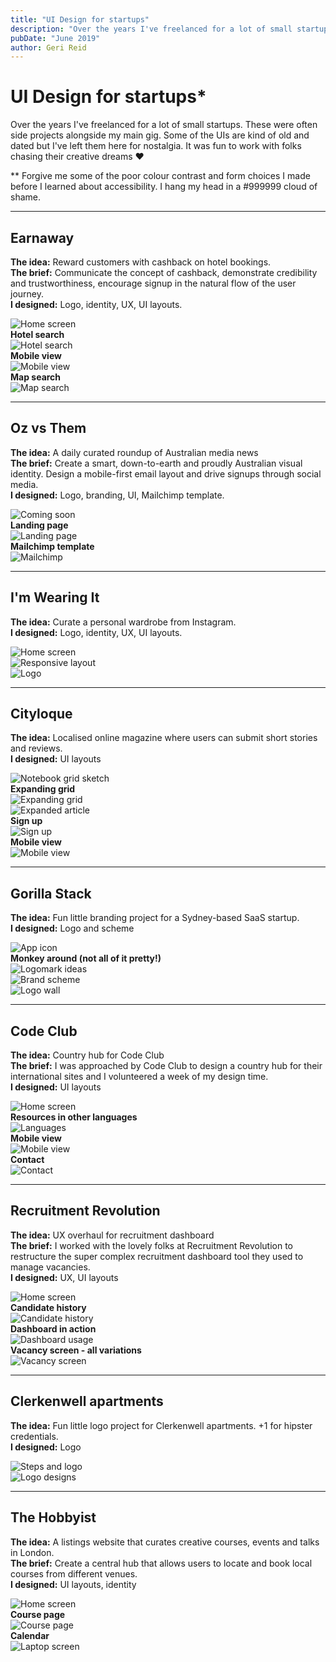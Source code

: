 ```yaml
---
title: "UI Design for startups"
description: "Over the years I've freelanced for a lot of small startups."
pubDate: "June 2019"
author: Geri Reid
---
```


# UI Design for startups*

Over the years I've freelanced for a lot of small startups. These were often side projects alongside my main gig. Some of the UIs are kind of old and dated but I've left them here for nostalgia. It was fun to work with folks chasing their creative dreams ❤️  

** Forgive me some of the poor colour contrast and form choices I made before I learned about accessibility. I hang my head in a #999999 cloud of shame.

---

## Earnaway

**The idea:** Reward customers with cashback on hotel bookings.  
**The brief:** Communicate the concept of cashback, demonstrate credibility and trustworthiness, encourage signup in the natural flow of the user journey.  
**I designed:** Logo, identity, UX, UI layouts.

![Home screen](/images/travel-startup2.png)  
**Hotel search**  
![Hotel search](/images/travel-startup3.png)  
**Mobile view**  
![Mobile view](/images/travel-startup4.png)  
**Map search**  
![Map search](/images/travel-startup8.png)

---

## Oz vs Them

**The idea:** A daily curated roundup of Australian media news  
**The brief:** Create a smart, down-to-earth and proudly Australian visual identity. Design a mobile-first email layout and drive signups through social media.  
**I designed:** Logo, branding, UI, Mailchimp template.

![Coming soon](/images/logo-branding-ui-design5.png)  
**Landing page**  
![Landing page](/images/logo-branding-ui-design3.png)  
**Mailchimp template**  
![Mailchimp](/images/logo-branding-ui-design6.jpg)

---

## I'm Wearing It

**The idea:** Curate a personal wardrobe from Instagram.  
**I designed:** Logo, identity, UX, UI layouts.

![Home screen](/images/fashion-startup-interface.jpg)  
![Responsive layout](/images/fashion-startup-responsive.png)  
![Logo](/images/fashion-logo-design.jpg)

---

## Cityloque

**The idea:** Localised online magazine where users can submit short stories and reviews.  
**I designed:** UI layouts

![Notebook grid sketch](/images/ui-grid.jpg)  
**Expanding grid**  
![Expanding grid](/images/grid-layout.png)  
![Expanded article](/images/ui-grid-article.png)  
**Sign up**  
![Sign up](/images/signup-page.jpg)  
**Mobile view**  
![Mobile view](/images/mobile-view.jpg)

---

## Gorilla Stack

**The idea:** Fun little branding project for a Sydney-based SaaS startup.  
**I designed:** Logo and scheme

![App icon](/images/tech-startup-logo-design6.png)  
**Monkey around (not all of it pretty!)**  
![Logomark ideas](/images/tech-startup-logo-design4.png)  
![Brand scheme](/images/tech-startup-logo-design11.png)  
![Logo wall](/images/tech-startup-logo-design12.jpg)

---

## Code Club

**The idea:** Country hub for Code Club  
**The brief:** I was approached by Code Club to design a country hub for their international sites and I volunteered a week of my design time.  
**I designed:** UI layouts

![Home screen](/images/kids-coding5.png)  
**Resources in other languages**  
![Languages](/images/kids-coding3.png)  
**Mobile view**  
![Mobile view](/images/kids-coding4.jpg)  
**Contact**  
![Contact](/images/kids-coding7.png)

---

## Recruitment Revolution

**The idea:** UX overhaul for recruitment dashboard  
**The brief:** I worked with the lovely folks at Recruitment Revolution to restructure the super complex recruitment dashboard tool they used to manage vacancies.  
**I designed:** UX, UI layouts

![Home screen](/images/dashboard-design4.png)  
**Candidate history**  
![Candidate history](/images/dashboard-design7.png)  
**Dashboard in action**  
![Dashboard usage](/images/dashboard-design3.jpg)  
**Vacancy screen - all variations**  
![Vacancy screen](/images/dashboard-design8.png)

---

## Clerkenwell apartments

**The idea:** Fun little logo project for Clerkenwell apartments. +1 for hipster credentials.  
**I designed:** Logo

![Steps and logo](/images/logo-for-clerkenwell-apartments0.png)  
![Logo designs](/images/logo-for-clerkenwell-apartments1.png)

---

## The Hobbyist

**The idea:** A listings website that curates creative courses, events and talks in London.  
**The brief:** Create a central hub that allows users to locate and book local courses from different venues.  
**I designed:** UI layouts, identity

![Home screen](/images/craft-website-ui1.png)  
**Course page**  
![Course page](/images/craft-website-ui2.png)  
**Calendar**  
![Laptop screen](/images/onscreen.jpg)
